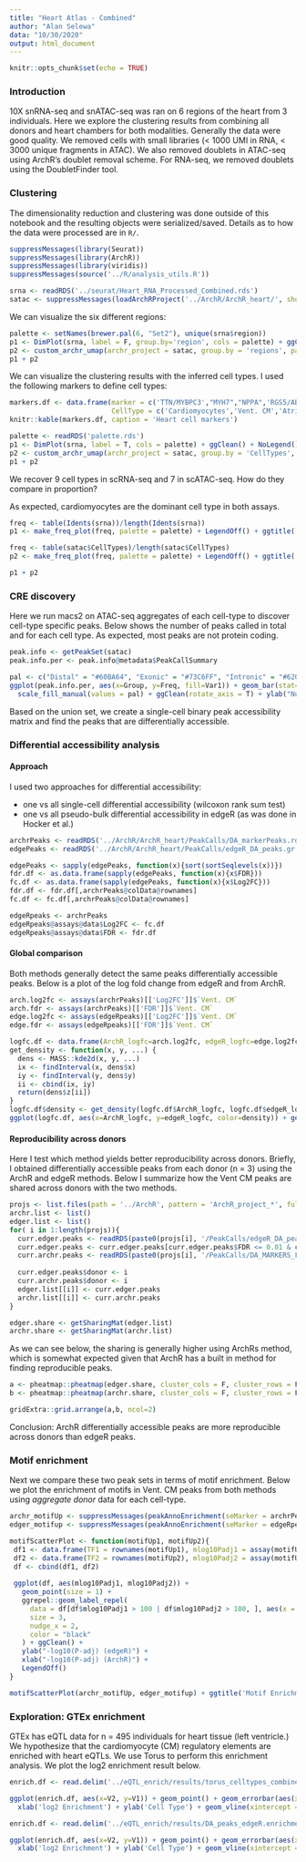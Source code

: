 ```yaml
---
title: "Heart Atlas - Combined"
author: "Alan Selewa"
data: "10/30/2020"
output: html_document
---
```


```r
knitr::opts_chunk$set(echo = TRUE)
```

### Introduction

10X snRNA-seq and snATAC-seq was ran on 6 regions of the heart from 3 individuals. Here we explore the clustering results from combining all donors and heart chambers for both modalities. Generally the data were good quality. We removed cells with small libraries (< 1000 UMI in RNA, < 3000 unique fragments in ATAC). We also removed doublets in ATAC-seq using ArchR's doublet removal scheme. For RNA-seq, we removed doublets using the DoubletFinder tool.

### Clustering

The dimensionality reduction and clustering was done outside of this notebook and the resulting objects were serialized/saved. Details as to how the data were processed are in `R/`.

```r
suppressMessages(library(Seurat))
suppressMessages(library(ArchR))
suppressMessages(library(viridis))
suppressMessages(source('../R/analysis_utils.R'))

srna <- readRDS('../seurat/Heart_RNA_Processed_Combined.rds')
satac <- suppressMessages(loadArchRProject('../ArchR/ArchR_heart/', showLogo = F))
```

We can visualize the six different regions:

```r
palette <- setNames(brewer.pal(6, "Set2"), unique(srna$region))
p1 <- DimPlot(srna, label = F, group.by='region', cols = palette) + ggClean() + ggtitle('scRNA-seq')
p2 <- custom_archr_umap(archr_project = satac, group.by = 'regions', palette = palette, legend = F, label = F, pt.size = 0.05) + ggtitle('scATAC-seq')
p1 + p2
```


We can visualize the clustering results with the inferred cell types. I used the following markers to define cell types: 

```r
markers.df <- data.frame(marker = c('TTN/MYBPC3',"MYH7","NPPA",'RGS5/ABCC9','MYH11/TAGLN','DCN/PDGFRA','PECAM1/VWF','PLP1','CDA8/LCK','CD14/FOLR2'),
                         CellType = c('Cardiomyocytes','Vent. CM','Atrial CM','Pericyte','Smooth Muscle','Fibroblast','Endothelial','Neuronal','Lymphoid','Myeloid'))
knitr::kable(markers.df, caption = 'Heart cell markers')
```


```r
palette <- readRDS('palette.rds')
p1 <- DimPlot(srna, label = T, cols = palette) + ggClean() + NoLegend() + ggtitle('scRNA-seq')
p2 <- custom_archr_umap(archr_project = satac, group.by = 'CellTypes', palette = palette, legend = F, label = T) + ggtitle('scATAC-seq')
p1 + p2
```


We recover 9 cell types in scRNA-seq and 7 in scATAC-seq. How do they compare in proportion?

As expected, cardiomyocytes are the dominant cell type in both assays.

```r
freq <- table(Idents(srna))/length(Idents(srna))
p1 <- make_freq_plot(freq, palette = palette) + LegendOff() + ggtitle('scRNA-seq')

freq <- table(satac$CellTypes)/length(satac$CellTypes)
p2 <- make_freq_plot(freq, palette = palette) + LegendOff() + ggtitle('scATAC-seq')

p1 + p2
```

### CRE discovery

Here we run macs2 on ATAC-seq aggregates of each cell-type to discover cell-type specific peaks. Below shows the number of peaks called in total and for each cell type. As expected, most peaks are not protein coding.

```r
peak.info <- getPeakSet(satac)
peak.info.per <- peak.info@metadata$PeakCallSummary

pal <- c("Distal" = "#60BA64", "Exonic" = "#73C6FF", "Intronic" = "#620FA3", "Promoter" = "#FFC554")
ggplot(peak.info.per, aes(x=Group, y=Freq, fill=Var1)) + geom_bar(stat='identity') + labs(fill='') +
  scale_fill_manual(values = pal) + ggClean(rotate_axis = T) + ylab("Number of Peaks \n (10^3)")
```

Based on the union set, we create a single-cell binary peak accessibility matrix and find the peaks that are differentially accessible. 

### Differential accessibility analysis

#### Approach

I used two approaches for differential accessibility: 

* one vs all single-cell differential accessibility (wilcoxon rank sum test)
* one vs all pseudo-bulk differential accessibility in edgeR (as was done in Hocker et al.)

```r
archrPeaks <- readRDS('../ArchR/ArchR_heart/PeakCalls/DA_markerPeaks.rds')
edgePeaks <- readRDS('../ArchR/ArchR_heart/PeakCalls/edgeR_DA_peaks.gr.rds')
```

```r
edgePeaks <- sapply(edgePeaks, function(x){sort(sortSeqlevels(x))})
fdr.df <- as.data.frame(sapply(edgePeaks, function(x){x$FDR}))
fc.df <- as.data.frame(sapply(edgePeaks, function(x){x$Log2FC}))
fdr.df <- fdr.df[,archrPeaks@colData@rownames]
fc.df <- fc.df[,archrPeaks@colData@rownames]

edgeRpeaks <- archrPeaks
edgeRpeaks@assays@data$Log2FC <- fc.df
edgeRpeaks@assays@data$FDR <- fdr.df
```

#### Global comparison

Both methods generally detect the same peaks differentially accessible peaks. Below is a plot of the log fold change from edgeR and from ArchR. 

```r
arch.log2fc <- assays(archrPeaks)[['Log2FC']]$`Vent. CM`
arch.fdr <- assays(archrPeaks)[['FDR']]$`Vent. CM`
edge.log2fc <- assays(edgeRpeaks)[['Log2FC']]$`Vent. CM`
edge.fdr <- assays(edgeRpeaks)[['FDR']]$`Vent. CM`

logfc.df <- data.frame(ArchR_logfc=arch.log2fc, edgeR_logfc=edge.log2fc)
get_density <- function(x, y, ...) {
  dens <- MASS::kde2d(x, y, ...)
  ix <- findInterval(x, dens$x)
  iy <- findInterval(y, dens$y)
  ii <- cbind(ix, iy)
  return(dens$z[ii])
}
logfc.df$density <- get_density(logfc.df$ArchR_logfc, logfc.df$edgeR_logfc)
ggplot(logfc.df, aes(x=ArchR_logfc, y=edgeR_logfc, color=density)) + geom_point() + xlab('edgeR log2FC') + ylab('ArchR log2FC') + geom_abline(slope = 1, color="red", linetype="dashed") + ggClean() + scale_color_viridis() + ggtitle('Vent. CM ') + ggClean()
```

#### Reproducibility across donors

Here I test which method yields better reproducibility across donors. Briefly, I obtained differentially accessible peaks from each donor (n = 3) using the ArchR and edgeR methods. Below I summarize how the Vent CM peaks are shared across donors with the two methods. 

```r
projs <- list.files(path = '../ArchR', pattern = 'ArchR_project_*', full.names = T)
archr.list <- list()
edger.list <- list()
for( i in 1:length(projs)){
  curr.edger.peaks <- readRDS(paste0(projs[i], '/PeakCalls/edgeR_DA_peaks.gr.rds'))$`Vent. CM`
  curr.edger.peaks <- curr.edger.peaks[curr.edger.peaks$FDR <= 0.01 & curr.edger.peaks$Log2FC >= 1]
  curr.archr.peaks <- readRDS(paste0(projs[i], '/PeakCalls/DA_MARKERS_FDRP_1_log2FC_1.rds'))$`Vent. CM`
  
  curr.edger.peaks$donor <- i
  curr.archr.peaks$donor <- i
  edger.list[[i]] <- curr.edger.peaks
  archr.list[[i]] <- curr.archr.peaks
}
```

```r
edger.share <- getSharingMat(edger.list)
archr.share <- getSharingMat(archr.list)
```

As we can see below, the sharing is generally higher using ArchRs method, which is somewhat expected given that ArchR has a built in method for finding reproducible peaks.

```r
a <- pheatmap::pheatmap(edger.share, cluster_cols = F, cluster_rows = F, main = 'CM Peak Sharing (edgeR)', silent = T)[[4]]
b <- pheatmap::pheatmap(archr.share, cluster_cols = F, cluster_rows = F, main = 'CM Peak Sharing (ArchR)', silent = T)[[4]]
```

```r
gridExtra::grid.arrange(a,b, ncol=2)
```


Conclusion: ArchR differentially accessible peaks are more reproducible across donors than edgeR peaks. 

### Motif enrichment

Next we compare these two peak sets in terms of motif enrichment. Below we plot the enrichment of motifs in Vent. CM peaks from both methods using *aggregate donor* data for each cell-type. 

```r
archr_motifUp <- suppressMessages(peakAnnoEnrichment(seMarker = archrPeaks, ArchRProj = satac, peakAnnotation = "Motif", cutOff = "FDR <= 0.01 & Log2FC >= 0.5"))
edger_motifup <- suppressMessages(peakAnnoEnrichment(seMarker = edgeRpeaks, ArchRProj = satac, peakAnnotation = "Motif", cutOff = "FDR <= 0.01 & Log2FC >= 0.5"))
```

```r
motifScatterPlot <- function(motifUp1, motifUp2){
 df1 <- data.frame(TF1 = rownames(motifUp1), mlog10Padj1 = assay(motifUp1)[,7])
 df2 <- data.frame(TF2 = rownames(motifUp2), mlog10Padj2 = assay(motifUp2)[,7])
 df <- cbind(df1, df2)
 
 ggplot(df, aes(mlog10Padj1, mlog10Padj2)) + 
   geom_point(size = 1) +
   ggrepel::geom_label_repel(
     data = df[df$mlog10Padj1 > 100 | df$mlog10Padj2 > 100, ], aes(x = mlog10Padj1, y = mlog10Padj2, label = TF1), 
     size = 3,
     nudge_x = 2,
     color = "black"
   ) + ggClean() + 
   ylab("-log10(P-adj) (edgeR)") + 
   xlab("-log10(P-adj) (ArchR)") +
   LegendOff()
}
```

```r
motifScatterPlot(archr_motifUp, edger_motifup) + ggtitle('Motif Enrichment (Vent CM)')
```

### Exploration: GTEx enrichment

GTEx has eQTL data for n = 495 individuals for heart tissue (left ventricle.) We hypothesize that the cardiomyocyte (CM) regulatory elements are enriched with heart eQTLs. We use Torus to perform this enrichment analysis. We plot the log2 enrichment result below. 

```r
enrich.df <- read.delim('../eQTL_enrich/results/torus_celltypes_combined.enrichment', header=F, sep="")

ggplot(enrich.df, aes(x=V2, y=V1)) + geom_point() + geom_errorbar(aes(xmin=V3, xmax=V4), colour="black", width=.1) + ggClean() +
  xlab('log2 Enrichment') + ylab('Cell Type') + geom_vline(xintercept = 0, col='red', linetype = "longdash") + ggtitle('Enrichment of ArchR DA Peaks')
```

```r
enrich.df <- read.delim('../eQTL_enrich/results/DA_peaks_edgeR.enrichment', header=F, sep="")

ggplot(enrich.df, aes(x=V2, y=V1)) + geom_point() + geom_errorbar(aes(xmin=V3, xmax=V4), colour="black", width=.1) + ggClean() +
  xlab('log2 Enrichment') + ylab('Cell Type') + geom_vline(xintercept = 0, col='red', linetype = "longdash") + ggtitle('Enrichment of edgeR DA Peaks')
```





